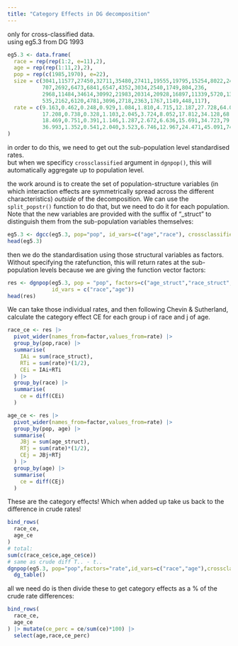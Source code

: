 ```yaml
---
title: "Category Effects in DG decomposition"
---
```


only for cross-classified data.  
using eg5.3 from DG 1993  

```r
eg5.3 <- data.frame(
  race = rep(rep(1:2, e=11),2),
  age = rep(rep(1:11,2),2),
  pop = rep(c(1985,1970), e=22),
  size = c(3041,11577,27450,32711,35480,27411,19555,19795,15254,8022,2472,
           707,2692,6473,6841,6547,4352,3034,2540,1749,804,236,
           2968,11484,34614,30992,21983,20314,20928,16897,11339,5720,1315,
           535,2162,6120,4781,3096,2718,2363,1767,1149,448,117),
  rate = c(9.163,0.462,0.248,0.929,1.084,1.810,4.715,12.187,27.728,64.068,157.570,
           17.208,0.738,0.328,1.103,2.045,3.724,8.052,17.812,34.128,68.276,125.161,
           18.469,0.751,0.391,1.146,1.287,2.672,6.636,15.691,34.723,79.763,176.837,
           36.993,1.352,0.541,2.040,3.523,6.746,12.967,24.471,45.091,74.902,123.205)
)
```


in order to do this, we need to get out the sub-population level standardised rates.  
but when we specificy `crossclassified` argument in `dgnpop()`, this will automatically aggregate up to population level.  

the work around is to create the set of population-structure variables (in which interaction effects are symmetrically spread across the different characteristics) *outside* of the decomposition. 
We can use the `split_popstr()` function to do that, but we need to do it for each population. Note that the new variables are provided with the suffix of "_struct" to distinguish them from the sub-population variables themselves: 
```r
eg5.3 <- dgcc(eg5.3, pop="pop", id_vars=c("age","race"), crossclassified = "size")
head(eg5.3)
```


then we do the standardisation using those structural variables as factors. 
Without specifying the ratefunction, this will return rates at the sub-population levels because we are giving the function vector factors:  
```r
res <- dgnpop(eg5.3, pop = "pop", factors=c("age_struct","race_struct","rate"),
              id_vars = c("race","age"))
head(res)
```

We can take those individual rates, and then following Chevin & Sutherland, calculate the category effect CE for each group i of race and j of age.  
```r
race_ce <- res |>
  pivot_wider(names_from=factor,values_from=rate) |>
  group_by(pop,race) |>
  summarise(
    IAi = sum(race_struct),
    RTi = sum(rate)*(1/2),
    CEi = IAi+RTi
  ) |>
  group_by(race) |>
  summarise(
    ce = diff(CEi)
  )

age_ce <- res |>
  pivot_wider(names_from=factor,values_from=rate) |>
  group_by(pop, age) |>
  summarise(
    JBj = sum(age_struct),
    RTj = sum(rate)*(1/2),
    CEj = JBj+RTj
  ) |>
  group_by(age) |>
  summarise(
    ce = diff(CEj)
  )
```

These are the category effects! Which when added up take us back to the difference in crude rates!  
```r
bind_rows(
  race_ce,
  age_ce
)
# total:
sum(c(race_ce$ce,age_ce$ce))
# same as crude diff T.. - t..
dgnpop(eg5.3, pop="pop",factors="rate",id_vars=c("race","age"),crossclassified = "size") |>
  dg_table()
```
all we need do is then divide these to get category effects as a % of the crude rate differences:

```r
bind_rows(
  race_ce,
  age_ce
) |> mutate(ce_perc = ce/sum(ce)*100) |>
  select(age,race,ce_perc) 
```

